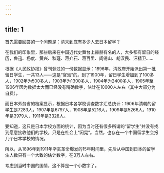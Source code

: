 ```yaml
---
---
---
```

title: 1
---



首先需要回答的一个问题是：清末到底有多少人去日本留学？

在我们的印象里，那些后来在中国近代史舞台上赫赫有名的人，大多都有留日的经历，鲁迅、杨度、黄兴、秋瑾、蒋介石、蒋百里、阎锡山、胡汉民、汪精卫……

根据《人民政协报》曾刊登过的一份数据显示：1896年，清政府开始派出第一批留日学生，一共13人——这是“官派”的。到了1900年，留日学生增加到了100多人，1902年为500多人，1903年为1300多人，1904年为2400多人，1905年至1906年因为数据太大而已经没有精确数字，估计在10000人左右（其中大部分为自费）。

而日本外务省的档案显示，根据日本各学校调查数字汇总统计：1906年清朝的留学生是7283人，1907年是6797人，1908年是5216人，1909年是5266人，1910年是3979人，1911年是3328人。

要知道，这只是日本学校方面的统计，因为当时还有很多所谓的“留学生”并没有找到愿意接收他们的学校，只是在社会上“闲晃”。当然，也存在一个中国留学生会报几个日本学校的情况。

所以，从1896年到1911年辛亥革命爆发的15年时间里，先后从中国到日本的留学生人数只有一个大致的估计数字，在3万人左右。

考虑到当时中国的国情，这不算是一个小数字了。